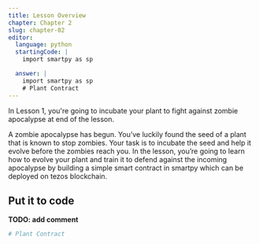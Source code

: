 ```yaml
---
title: Lesson Overview
chapter: Chapter 2
slug: chapter-02
editor:
  language: python
  startingCode: |
    import smartpy as sp

  answer: |
    import smartpy as sp
    # Plant Contract
---
```


In Lesson 1, you're going to incubate your plant to fight against zombie apocalypse at end of the lesson.

A zombie apocalypse has begun. You’ve luckily found the seed of a plant that is known to stop zombies. Your task is to incubate the seed and help it evolve before the zombies reach you. In the lesson, you’re going to learn how to evolve your plant and train it to defend against the incoming apocalypse by building a simple smart contract in smartpy which can be deployed on tezos blockchain.

## Put it to code

**TODO: add comment**

```python
# Plant Contract
```
